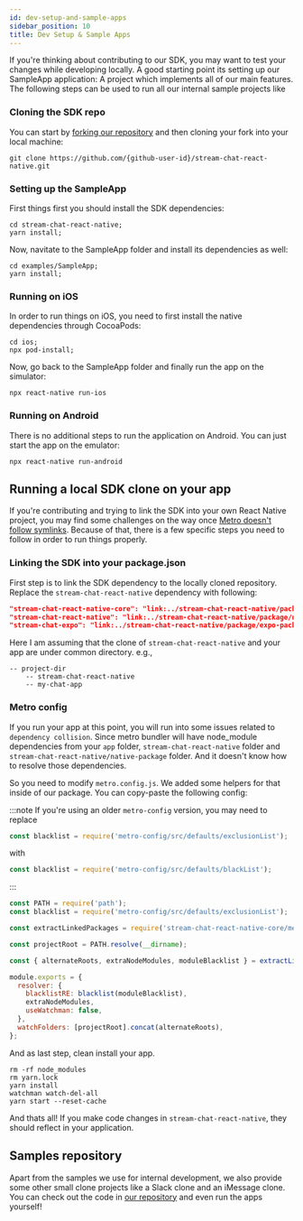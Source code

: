 ```yaml
---
id: dev-setup-and-sample-apps
sidebar_position: 10
title: Dev Setup & Sample Apps
---
```


If you're thinking about contributing to our SDK, you may want to test your changes while developing locally.
A good starting point its setting up our SampleApp application: A project which implements all of our main features.
The following steps can be used to run all our internal sample projects like

### Cloning the SDK repo

You can start by [forking our repository](https://docs.github.com/en/github/getting-started-with-github/quickstart/fork-a-repo) and then
cloning your fork into your local machine:

```
git clone https://github.com/{github-user-id}/stream-chat-react-native.git
```

### Setting up the SampleApp

First things first you should install the SDK dependencies:

```
cd stream-chat-react-native;
yarn install;
```

Now, navitate to the SampleApp folder and install its dependencies as well:

```
cd examples/SampleApp;
yarn install;
```

### Running on iOS

In order to run things on iOS, you need to first install the native dependencies through
CocoaPods:

```
cd ios;
npx pod-install;
```

Now, go back to the SampleApp folder and finally run the app on the simulator:

```
npx react-native run-ios
```

### Running on Android

There is no additional steps to run the application on Android. You can just start the
app on the emulator:

```
npx react-native run-android
```

## Running a local SDK clone on your app

If you're contributing and trying to link the SDK into your own React Native project, you may find
some challenges on the way once [Metro doesn't follow symlinks](https://github.com/facebook/metro/issues/1).
Because of that, there is a few specific steps you need to follow in order to run things properly.

### Linking the SDK into your package.json

First step is to link the SDK dependency to the locally cloned repository.
Replace the `stream-chat-react-native` dependency with following:

```json
"stream-chat-react-native-core": "link:../stream-chat-react-native/package",
"stream-chat-react-native": "link:../stream-chat-react-native/package/native-package", // If youre using the native package
"stream-chat-expo": "link:../stream-chat-react-native/package/expo-package", // If youre using expo
```

Here I am assuming that the clone of `stream-chat-react-native` and your app are under common directory. e.g.,

```
-- project-dir
    -- stream-chat-react-native
    -- my-chat-app
```

### Metro config

If you run your app at this point, you will run into some issues related to `dependency collision`.
Since metro bundler will have node_module dependencies from your `app` folder, `stream-chat-react-native`
folder and `stream-chat-react-native/native-package` folder. And it doesn't know how to resolve those
dependencies.

So you need to modify `metro.config.js`. We added some helpers for that inside of our package.
You can copy-paste the following config:

:::note
If you're using an older `metro-config` version, you may need to replace

```js
const blacklist = require('metro-config/src/defaults/exclusionList');
```

with

```js
const blacklist = require('metro-config/src/defaults/blackList');
```

:::

```js
const PATH = require('path');
const blacklist = require('metro-config/src/defaults/exclusionList');

const extractLinkedPackages = require('stream-chat-react-native-core/metro-dev-helpers/extract-linked-packages');

const projectRoot = PATH.resolve(__dirname);

const { alternateRoots, extraNodeModules, moduleBlacklist } = extractLinkedPackages(projectRoot);

module.exports = {
  resolver: {
    blacklistRE: blacklist(moduleBlacklist),
    extraNodeModules,
    useWatchman: false,
  },
  watchFolders: [projectRoot].concat(alternateRoots),
};
```

And as last step, clean install your app.

```
rm -rf node_modules
rm yarn.lock
yarn install
watchman watch-del-all
yarn start --reset-cache
```

And thats all! If you make code changes in `stream-chat-react-native`, they should reflect in your application.

## Samples repository

Apart from the samples we use for internal development, we also provide some other
small clone projects like a Slack clone and an iMessage clone. You can check out the code
in [our repository](https://github.com/GetStream/react-native-samples) and even run the apps yourself!
